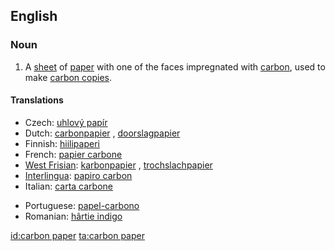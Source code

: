 ==English==

===Noun===
{{en-noun|sg=[[carbon]] [[paper]]}}

# A [[sheet]] of [[paper]] with one of the faces impregnated with [[carbon]], used to make [[carbon copy|carbon copies]].

====Translations====
{{trans-top|sheet of paper used to make carbon copies}}
*Czech: [[uhlový papír]]  {{m}}
*Dutch: [[carbonpapier]] {{n}}, [[doorslagpapier]] {{n}}
*Finnish: [[hiilipaperi]]
*French: [[papier carbone]] {{m}}
*[[West Frisian]]: [[karbonpapier]] {{n}}, [[trochslachpapier]] {{n}}
*[[Interlingua]]: [[papiro carbon]]
*Italian: [[carta carbone]]  {{f}}
{{trans-mid}}
*Portuguese: [[papel-carbono]] {{m}}
*Romanian: [[hârtie indigo]] {{f}}
{{trans-bottom}}

[[id:carbon paper]]
[[ta:carbon paper]]